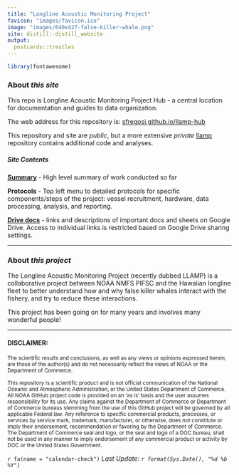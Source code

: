 ```yaml
---
title: "Longline Acoustic Monitoring Project"
favicon: "images/favicon.ico"
image: "images/640x427-false-killer-whale.png"
site: distill::distill_website
output:
  postcards::trestles
---
```


```r
library(fontawesome)
```

### About *this site*
This repo is Longline Acoustic Monitoring Project Hub - a central location for documentation and guides to data organization.

The web address for this repository is: [sfregosi.github.io/llamp-hub](https://sfregosi.github.io/llamp-hub){target='_blank'}

This repository and site are *public*, but a more extensive *private*  [llamp](https://github.com/sfregosi/llamp) repository contains additional code and analyses. 

##### Site Contents
[**Summary**](summary.html) - High level summary of work conducted so far

**Protocols** - Top left menu to detailed protocols for specific components/steps of the project: vessel recruitment, hardware, data processing, analysis, and reporting. 

[**Drive docs**](drive-links.html) - links and descriptions of important docs and sheets on Google Drive. Access to individual links is restricted based on Google Drive sharing settings. 

<!-- **2022 Manuscript** - Menu to a [Data Guide](simonis_data_guide.html) for finding relevant analysis outputs on GDrive and a [Comparison](bayless_simonis_comp.html) doc for comparison of charter results to Bayless et al. 2017 -->



---

### About *this project*
The Longline Acoustic Monitoring Project (recently dubbed LLAMP) is a collaborative project between NOAA NMFS PIFSC and the Hawaiian longline fleet to better understand how and why false killer whales interact with the fishery, and try to reduce these interactions. 

This project has been going on for many years and involves many wonderful people! 

---

#### DISCLAIMER:

<sub>The scientific results and conclusions, as well as any views or opinions expressed herein, are those of the author(s) and do not necessarily reflect the views of NOAA or the Department of Commerce.</sub>

<sub> This repository is a scientific product and is not official communication of the National Oceanic and Atmospheric Administration, or the United States Department of Commerce. All NOAA GitHub project code is provided on an 'as is' basis and the user assumes responsibility for its use. Any claims against the Department of Commerce or Department of Commerce bureaus stemming from the use of this GitHub project will be governed by all applicable Federal law. Any reference to specific commercial products, processes, or services by service mark, trademark, manufacturer, or otherwise, does not constitute or imply their endorsement, recommendation or favoring by the Department of Commerce. The Department of Commerce seal and logo, or the seal and logo of a DOC bureau, shall not be used in any manner to imply endorsement of any commercial product or activity by DOC or the United States Government.
</sub>


`r fa(name = "calendar-check")` *Last Update: `r format(Sys.Date(), "%d %b %Y")`*

